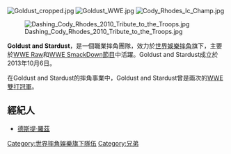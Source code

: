 {{Infobox Wrestling team
| name = Goldust and Stardust
| type = 團隊
| members = [[達斯汀·羅茲|Goldust]]<br/>[[寇帝·羅茲|Stardust]]
| othernames = 羅茲兄弟
| former_members =
| weight = {{convert|463|lb|kg|abbr=on}}
| debut = 2013年10月6日
| disbanded = 
| promotions = [[世界摔角娛樂|世界摔角娛樂]]
}}

[[File:Goldust_cropped.jpg|thumb]]
[[File:Goldust_WWE.jpg|thumb]]
[[File:Cody_Rhodes_Ic_Champ.jpg|thumb]]

[[File:Dashing_Cody_Rhodes_2010_Tribute_to_the_Troops.jpg|thumb]]

'''Goldust and Stardust'''，是一個職業摔角團隊，效力於[[世界娛樂摔角|世界娛樂摔角]]旗下，主要於[[WWE_Raw|WWE Raw]]和[[WWE_Friday_Night_SmackDown!|WWE SmackDown]][[節目|節目]]中活躍。Goldust and Stardust成立於2013年10月6日。

在Goldust and Stardust的摔角事業中，Goldust and Stardust曾是兩次的[[WWE雙打冠軍|WWE雙打冠軍]]。

==經紀人==
*[[德斯提·羅茲|德斯提·羅茲]]
{{DEFAULTSORT:Goldust and Stardust}}
[[Category:世界摔角娛樂旗下隊伍|Category:世界摔角娛樂旗下隊伍]][[Category:兄弟|Category:兄弟]]